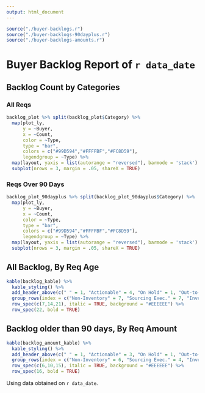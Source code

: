 ```yaml
---
output: html_document
---
```


```r
source("./buyer-backlogs.r")
source("./buyer-backlogs-90dayplus.r")
source("./buyer-backlogs-amounts.r")
```
# Buyer Backlog Report of `r data_date`

## Backlog Count by Categories

### All Reqs

```r

backlog_plot %>% split(backlog_plot$Category) %>%
  map(plot_ly, 
      y = ~Buyer, 
      x = ~Count, 
      color = ~Type, 
      type = "bar", 
      colors = c("#99D594","#FFFFBF","#FC8D59"),
      legendgroup = ~Type) %>% 
  map(layout, yaxis = list(autorange = "reversed"), barmode = 'stack') %>% 
  subplot(nrows = 3, margin = .05, shareX = TRUE)
```

### Reqs Over 90 Days 

```r

backlog_plot_90dayplus %>% split(backlog_plot_90dayplus$Category) %>%
  map(plot_ly, 
      y = ~Buyer, 
      x = ~Count, 
      color = ~Type, 
      type = "bar", 
      colors = c("#99D594","#FFFFBF","#FC8D59"),
      legendgroup = ~Type) %>% 
  map(layout, yaxis = list(autorange = "reversed"), barmode = 'stack') %>% 
  subplot(nrows = 3, margin = .05, shareX = TRUE)
```
<P style="page-break-before: always">

## All Backlog, By Req Age
```r
kable(backlog_kable) %>% 
  kable_styling() %>% 
  add_header_above(c(" " = 1, "Actionable" = 4, "On Hold" = 1, "Out-to-Bid" = 1, " " = 1)) %>% 
  group_rows(index = c("Non-Inventory" = 7, "Sourcing Exec." = 7, "Inventory" = 7, "Total" = 1)) %>% 
  row_spec(c(7,14,21), italic = TRUE, background = "#EEEEEE") %>% 
  row_spec(22, bold = TRUE)
```
<P style="page-break-before: always">

## Backlog older than 90 days, By Req Amount

```r
kable(backlog_amount_kable) %>% 
  kable_styling() %>% 
  add_header_above(c(" " = 1, "Actionable" = 3, "On Hold" = 1, "Out-to-Bid" = 1, " " = 1)) %>% 
  group_rows(index = c("Non-Inventory" = 6, "Sourcing Exec." = 4, "Inventory" = 5, "Total" = 1)) %>% 
  row_spec(c(6,10,15), italic = TRUE, background = "#EEEEEE") %>% 
  row_spec(16, bold = TRUE)
```


Using data obtained on `r data_date`.